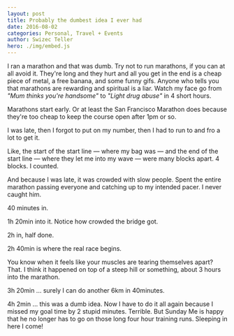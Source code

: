 ```yaml
---
layout: post
title: Probably the dumbest idea I ever had
date: 2016-08-02
categories: Personal, Travel + Events
author: Swizec Teller
hero: ./img/embed.js
---
```


I ran a marathon and that was dumb. Try not to run marathons, if you can at all avoid it. They're long and they hurt and all you get in the end is a cheap piece of metal, a free banana, and some funny gifs. Anyone who tells you that marathons are rewarding and spiritual is a liar. Watch my face go from _"Mum thinks you're handsome"_ to _"Light drug abuse"_ in 4 short hours.

> [](//imgur.com/c7a4j)

Marathons start early. Or at least the San Francisco Marathon does because they're too cheap to keep the course open after 1pm or so.

> [](//imgur.com/1ja4P)

I was late, then I forgot to put on my number, then I had to run to and fro a lot to get it.

> [](//imgur.com/HEFk9)

Like, the start of the start line — where my bag was — and the end of the start line — where they let me into my wave — were many blocks apart. 4 blocks. I counted.

> [](//imgur.com/URyrr)

And because I was late, it was crowded with slow people. Spent the entire marathon passing everyone and catching up to my intended pacer. I never caught him.

> [](//imgur.com/NrgR0Ez)

40 minutes in.

> [](//imgur.com/wjDe4)

1h 20min into it. Notice how crowded the bridge got.

> [](//imgur.com/HevcB)

2h in, half done.

> [](//imgur.com/2tziG)

2h 40min is where the real race begins.

> [](//imgur.com/yKhuj)

You know when it feels like your muscles are tearing themselves apart? That. I think it happened on top of a steep hill or something, about 3 hours into the marathon.

> [](//imgur.com/0xQxK)

3h 20min ... surely I can do another 6km in 40minutes.

> [](//imgur.com/IW86q)

4h 2min ... this was a dumb idea. Now I have to do it all again because I missed my goal time by 2 stupid minutes. Terrible. But Sunday Me is happy that he no longer has to go on those long four hour training runs. Sleeping in here I come!
